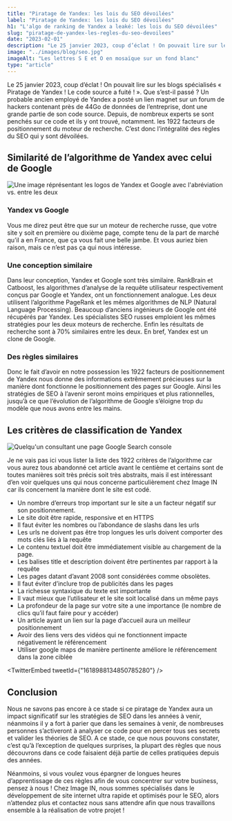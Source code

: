 ```yaml
---
title: "Piratage de Yandex: les lois du SEO dévoilées"
label: "Piratage de Yandex: les lois du SEO dévoilées"
h1: "L'algo de ranking de Yandex a leaké: les lois du SEO dévoilées"
slug: "piratage-de-yandex-les-regles-du-seo-devoilees"
date: "2023-02-01"
description: "Le 25 janvier 2023, coup d’éclat ! On pouvait lire sur les blogs spécialisés « Piratage de Yandex ! Le code source a fuité ! ». Que s’est-il passé ?"
image: "../images/blog/seo.jpg"
imageAlt: "Les lettres S E et O en mosaïque sur un fond blanc"
type: "article"
---
```



Le 25 janvier 2023, coup d’éclat ! On pouvait lire sur les blogs spécialisés « Piratage de Yandex ! Le code source a fuité ! ». Que s’est-il passé ? Un probable ancien employé de Yandex a posté un lien magnet sur un forum de hackers contenant près de 44Go de données de l’entreprise, dont une grande partie de son code source. Depuis, de nombreux experts se sont penchés sur ce code et ils y ont trouvé, notamment. les 1922 facteurs de positionnement du moteur de recherche. C’est donc l’intégralité des règles du SEO qui y sont dévoilées.

## Similarité de l’algorithme de Yandex avec celui de Google

![Une image réprésentant les logos de Yandex et Google avec l'abréviation vs. entre les deux](https://media.licdn.com/dms/image/C5112AQHSQxi7ckviZA/article-cover_image-shrink_600_2000/0/1520220428707?e=2147483647&v=beta&t=f_Z2aJo0o3_MK541G5BvC61R1kCg1bH7T0oirZjPr2s)

### Yandex vs Google

Vous me direz peut être que sur un moteur de recherche russe, que votre site y soit en première ou dixième page, compte tenu de la part de marché qu’il a en France, que ça vous fait une belle jambe. Et vous auriez bien raison, mais ce n’est pas ça qui nous intéresse.

### Une conception similaire

Dans leur conception, Yandex et Google sont très similaire. RankBrain et Catboost, les algorithmes d’analyse de la requête utilisateur respectivement conçus par Google et Yandex, ont un fonctionnement analogue. Les deux utilisent l’algorithme PageRank et les mêmes algorithmes de NLP (Natural Language Processing). Beaucoup d’anciens ingénieurs de Google ont été récupérés par Yandex. Les spécialistes SEO russes emploient les mêmes stratégies pour les deux moteurs de recherche. Enfin les résultats de recherche sont à 70% similaires entre les deux. En bref, Yandex est un clone de Google.

### Des règles similaires

Donc le fait d’avoir en notre possession les 1922 facteurs de positionnement de Yandex nous donne des informations extrêmement précieuses sur la manière dont fonctionne le positionnement des pages sur Google. Ainsi les stratégies de SEO à l’avenir seront moins empiriques et plus rationnelles, jusqu’à ce que l’évolution de l’algorithme de Google s’éloigne trop du modèle que nous avons entre les mains.

## Les critères de classification de Yandex

![Quelqu'un consultant une page Google Search console](https://kinsta.com/fr/wp-content/uploads/sites/4/2019/07/google-search-console.png)

Je ne vais pas ici vous lister la liste des 1922 critères de l’algorithme car vous aurez tous abandonné cet article avant le centième et certains sont de toutes manières soit très précis soit très abstraits, mais il est intéressant d’en voir quelques uns qui nous concerne particulièrement chez Image IN car ils concernent la manière dont le site est codé.

- Un nombre d’erreurs trop important sur le site a un facteur négatif sur son positionnement.
- Le site doit être rapide, responsive et en HTTPS
- Il faut éviter les nombres ou l’abondance de slashs dans les urls
- Les urls ne doivent pas être trop longues
  les urls doivent comporter des mots clés liés à la requête
- Le contenu textuel doit être immédiatement visible au chargement de la page.
- Les balises title et description doivent être pertinentes par rapport à la requête
- Les pages datant d’avant 2008 sont considérées comme obsolètes.
- Il faut éviter d’inclure trop de publicités dans les pages
- La richesse syntaxique du texte est importante
- Il vaut mieux que l’utilisateur et le site soit localisé dans un même pays
- La profondeur de la page sur votre site a une importance (le nombre de clics qu’il faut faire pour y accéder)
- Un article ayant un lien sur la page d’accueil aura un meilleur positionnement
- Avoir des liens vers des vidéos qui ne fonctionnent impacte négativement le référencement
- Utiliser google maps de manière pertinente améliore le référencement dans la zone ciblée

<TwitterEmbed tweetId={"1618988134850785280"} />

## Conclusion

Nous ne savons pas encore à ce stade si ce piratage de Yandex aura un impact significatif sur les stratégies de SEO dans les années à venir, néanmoins il y a fort à parier que dans les semaines à venir, de nombreuses personnes s’activeront à analyser ce code pour en percer tous ses secrets et valider les théories de SEO. A ce stade, ce que nous pouvons constater, c’est qu’à l’exception de quelques surprises, la plupart des règles que nous découvrons dans ce code faisaient déjà partie de celles pratiquées depuis des années.

Néanmoins, si vous voulez vous épargner de longues heures d’apprentissage de ces règles afin de vous concentrer sur votre business, pensez à nous ! Chez Image IN, nous sommes spécialisés dans le développement de site internet ultra rapide et optimisés pour le SEO, alors n’attendez plus et contactez nous sans attendre afin que nous travaillons ensemble à la réalisation de votre projet !
